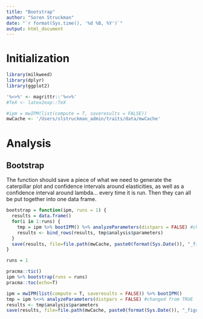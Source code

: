 ```yaml
---
title: "Bootstrap"
author: "Soren Struckman"
date: "`r format(Sys.time(), '%d %B, %Y')`"
output: html_document
---
```


# Initialization

```r
library(milkweed)
library(dplyr)
library(ggplot2)

'%<>%' <- magrittr::'%<>%'
#TeX <- latex2exp::TeX

#ipm = mwIPM(list(compute = T, saveresults = FALSE))
mwCache <- '/Users/slstruckman_admin/traits/data/mwCache'
```

# Analysis

## Bootstrap

The function should save a piece of what we need to generate the caterpillar plot and confidence intervals around elasticities, as well as a confidence interval around lambda... every time it is run. Then they can all be put together into one data frame.
```r
bootstrap = function(ipm, runs = 1) {
  results = data.frame()
  for(i in 1:runs) {
    tmp = ipm %>% bootIPM() %>% analyzeParameters(distpars = FALSE) #changed from TRUE
    results <- bind_rows(results, tmp$analysis$parameters)
  }
  save(results, file=file.path(mwCache, paste0(format(Sys.Date()), "_figure6.RData")))
}
```

```r
runs = 1

pracma::tic()
ipm %>% bootstrap(runs = runs)
pracma::toc(echo=T)
```

```r
ipm = mwIPM(list(compute = T, saveresults = FALSE)) %>% bootIPM()
tmp = ipm %<>% analyzeParameters(distpars = FALSE) #changed from TRUE
results <- tmp$analysis$parameters
save(results, file=file.path(mwCache, paste0(format(Sys.Date()), "_figure6.RData")))
```

